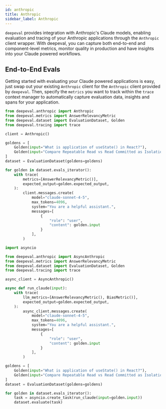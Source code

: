 ```yaml
---
id: anthropic
title: Anthropic
sidebar_label: Anthropic
---
```



`deepeval` provides integration with Anthropic's Claude models, enabling evaluation and tracing of your Anthropic applications through the `Anthropic` client wrapper. With deepeval, you can capture both end-to-end and component-level metrics, monitor quality in production and have insights into your Claude powered workflows.

## End-to-End Evals

Getting started with evaluating your Claude powered applications is easy, just swap out your existing `Anthropic` client for the `Anthropic` client provided by `deepeval`. Then, specify the `metrics` you want to track within the `trace` context manager to automatically capture evaluation data, insights and spans for your application.

<Tabs groupId="anthropic">
<TabItem value="messages" label="Messages">

```python title="main.py" showLineNumbers
from deepeval.anthropic import Anthropic
from deepeval.metrics import AnswerRelevancyMetric
from deepeval.dataset import EvaluationDataset, Golden
from deepeval.tracing import trace

client = Anthropic()

goldens = [
    Golden(input="What is application of useState() in React?"),
    Golden(input="Compare Repeatable Read vs Read Committed as Isolation level for PostgreSQL."),
]
dataset = EvaluationDataset(goldens=goldens)

for golden in dataset.evals_iterator():
    with trace(
        metrics=[AnswerRelevancyMetric()],
        expected_output=golden.expected_output,
    ):
        client.messages.create(
            model="claude-sonnet-4-5",
            max_tokens=4096,
            system="You are a helpful assistant.",
            messages=[
                {
                    "role": "user",
                    "content": golden.input
                }
            ],
        )
```

</TabItem>
<TabItem value="async-messages" label="AsyncMessages">

```python title="main.py" showLineNumbers
import asyncio

from deepeval.anthropic import AsyncAnthropic
from deepeval.metrics import AnswerRelevancyMetric
from deepeval.dataset import EvaluationDataset, Golden
from deepeval.tracing import trace

async_client = AsyncAnthropic()

async def run_claude(input):
    with trace(
        llm_metrics=[AnswerRelevancyMetric(), BiasMetric()],
        expected_output=golden.expected_output,
    ):
        async_client.messages.create(
            model="claude-sonnet-4-5",
            max_tokens=4096,
            system="You are a helpful assistant.",
            messages=[
                {
                    "role": "user",
                    "content": golden.input
                }
            ],
        )

goldens = [
    Golden(input="What is application of useState() in React?"),
    Golden(input="Compare Repeatable Read vs Read Committed as Isolation level for PostgreSQL."),
]
dataset = EvaluationDataset(goldens=goldens)

for golden in dataset.evals_iterator():
    task = asyncio.create_task(run_claude(input=golden.input))
    dataset.evaluate(task)
```

</TabItem>
</Tabs>